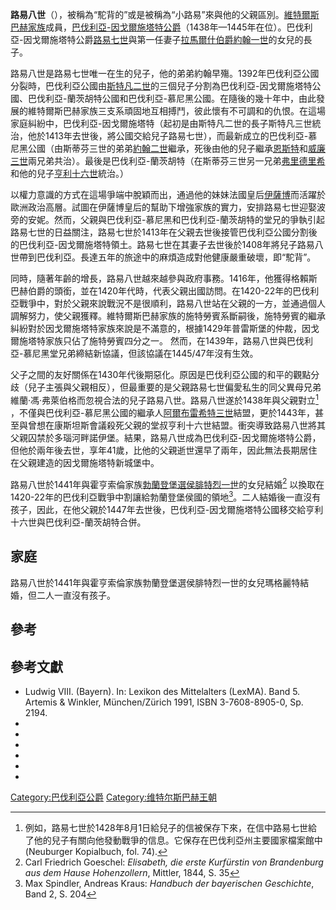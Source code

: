 '''路易八世'''（{{bd|1403年|9月1日|1445年|4月13日|catIdx=L}}），被稱為“駝背的”或是被稱為“小路易”來與他的父親區別。[[維特爾斯巴赫王朝|維特爾斯巴赫家族]]成員，[[巴伐利亞統治者列表|巴伐利亞-因戈爾施塔特公爵]]（1438年—1445年在位）。巴伐利亞-因戈爾施塔特公爵[[路易七世_(巴伐利亞)|路易七世]]與第一任妻子[[約翰一世_(拉馬爾什)|拉馬爾什伯爵約翰一世]]的女兒{{link-en|波旁的安妮|Anne de Bourbon|安妮}}的長子。

路易八世是路易七世唯一在生的兒子，他的弟弟約翰早殤。1392年巴伐利亞公國分裂時，巴伐利亞公國由[[斯特凡二世_(巴伐利亞)|斯特凡二世]]的三個兒子分割為巴伐利亞-因戈爾施塔特公國、巴伐利亞-蘭茨胡特公國和巴伐利亞-慕尼黑公國。在隨後的幾十年中，由此發展的維特爾斯巴赫家族三支系頑固地互相搏鬥，彼此懷有不可調和的仇恨。在這場家庭糾紛中，巴伐利亞-因戈爾施塔特（起初是由斯特凡二世的長子斯特凡三世統治，他於1413年去世後，將公國交給兒子路易七世），而最新成立的巴伐利亞-慕尼黑公國（由斯蒂芬三世的弟弟[[約翰二世_(巴伐利亞)|約翰二世]]繼承，死後由他的兒子繼承[[恩斯特一世_(巴伐利亞)|恩斯特]]和[[威廉三世_(巴伐利亞)|威廉三世]]兩兄弟共治）。最後是巴伐利亞-蘭茨胡特（在斯蒂芬三世另一兄弟[[弗里德里希_(巴伐利亞)|弗里德里希]]和他的兒子[[亨利十六世_(巴伐利亞)|亨利十六世]]統治。）

以權力意識的方式在這場爭端中脫穎而出，通過他的妹妹法國皇后[[巴伐利亞的伊薩博|伊薩博]]而活躍於歐洲政治高層。試圖在伊薩博皇后的幫助下增強家族的實力，安排路易七世迎娶波旁的安妮。然而，父親與巴伐利亞-慕尼黑和巴伐利亞-蘭茨胡特的堂兄的爭執引起路易七世的日益關注，路易七世於1413年在父親去世後接管巴伐利亞公國分割後的巴伐利亞-因戈爾施塔特領土。路易七世在其妻子去世後於1408年將兒子路易八世帶到巴伐利亞。長達五年的旅途中的麻煩造成對他健康嚴重破壞，即“駝背”。

同時，隨著年齡的增長，路易八世越來越參與政府事務。1416年，他獲得格賴斯巴赫伯爵的頭銜，並在1420年代時，代表父親出國訪問。在1420-22年的巴伐利亞戰爭中，對於父親來說戰況不是很順利，路易八世站在父親的一方，並通過個人調解努力，使父親獲釋。維特爾斯巴赫家族的施特勞賓系斷嗣後，施特勞賓的繼承糾紛對於因戈爾施塔特家族來說是不滿意的，根據1429年普雷斯堡的仲裁，因戈爾施塔特家族只佔了施特勞賓四分之一。 然而，在1439年，路易八世與巴伐利亞-慕尼黑堂兄弟締結新協議，但該協議在1445/47年沒有生效。

父子之間的友好關係在1430年代後期惡化。原因是巴伐利亞公國的和平的觀點分歧（兒子主張與父親相反），但最重要的是父親路易七世偏愛私生的同父異母兄弟維蘭·馮·弗萊伯格而忽視合法的兒子路易八世。路易八世遂於1438年與父親對立<ref>例如，路易七世於1428年8月1日給兒子的信被保存下來，在信中路易七世給了他的兒子有關向他發動戰爭的信息。它保存在巴伐利亞州主要國家檔案館中 (Neuburger Kopialbuch, fol. 74).</ref> ，不僅與巴伐利亞-慕尼黑公國的繼承人[[阿爾布雷希特三世_(巴伐利亞)|阿爾布雷希特三世]]結盟，更於1443年，甚至與曾想在康斯坦斯會議殺死父親的堂叔亨利十六世結盟。衝突導致路易八世將其父親囚禁於多瑙河畔諾伊堡。結果，路易八世成為巴伐利亞-因戈爾施塔特公爵，但他於兩年後去世，享年41歲，比他的父親逝世還早了兩年，因此無法長期居住在父親建造的因戈爾施塔特新城堡中。

路易八世於1441年與霍亨索倫家族[[勃蘭登堡選侯|勃蘭登堡選侯]][[腓特烈一世_(勃蘭登堡)|腓特烈一世]]的女兒{{link-en|勃蘭登堡的瑪格麗特 (1410–1465)|Margaret of Brandenburg (1410–1465)|瑪格麗特}}結婚<ref>Carl Friedrich Goeschel: ''Elisabeth, die erste Kurfürstin von Brandenburg aus dem Hause Hohenzollern'', Mittler, 1844, S. 35</ref>  以換取在1420-22年的巴伐利亞戰爭中割讓給勃蘭登堡侯國的領地<ref>Max Spindler, Andreas Kraus: ''Handbuch der bayerischen Geschichte'', Band 2, S. 204</ref>。二人結婚後一直沒有孩子，因此，在他父親於1447年去世後，巴伐利亞-因戈爾施塔特公國移交給亨利十六世與巴伐利亞-蘭茨胡特合併。 

==家庭==
路易八世於1441年與霍亨索倫家族勃蘭登堡選侯腓特烈一世的女兒瑪格麗特結婚，但二人一直沒有孩子。

==參考==
{{Reflist}}

==參考文獻==
* Ludwig VIII. (Bayern). In: Lexikon des Mittelalters (LexMA). Band 5. Artemis & Winkler, München/Zürich 1991, ISBN 3-7608-8905-0, Sp. 2194.
* {{Literatur|Autor =  Helga Czerny|Titel = Der Tod der bayerischen Herzöge im Spätmittelalter und in der frühen Neuzeit 1347–1579. Vorbereitungen – Sterben – Trauerfeierlichkeiten – Grablegen – Memoria|Verlag = C. H. Beck|Ort = München|Jahr = 2005|ISBN = 3-406-10742-7|Seiten = 120–126|Reihe = Schriftenreihe zur bayerischen Landesgeschichte|BandReihe = 146|Kommentar = zugleich Dissertation, Universität München 2004}}
* {{Literatur|Autor = Siegfried Hofmann, Theodor Straub|Titel = Das Herzogtum Bayern-Ingolstadt|Verlag = Stadtarchiv Ingolstadt|Ort = Ingolstadt|Jahr = 1980|Kommentar = Ausstellungskatalog}}
* {{NDB|15|363|365|Ludwig VIII. der Bucklige|Ludwig Hüttl|102507600}}
* {{Literatur|Autor = Renate Kremer|Titel = Die Auseinandersetzungen um das Herzogtum Bayern-Ingolstadt 1438–1450|Verlag = C. H. Beck|Ort = München|Jahr = 2000|ISBN = 3-406-10694-3|Reihe = Schriftenreihe zur bayerischen Landesgeschichte|BandReihe = 113|Kommentar = zugleich Dissertation, Mannheim 1989}}
* {{ADB|19|507||Ludwig VIII. der Bucklige|Sigmund Ritter von Riezler|ADB:Ludwig VII.}}
* {{Literatur|Autor = Theodor Straub|Titel = Herzog Ludwig der Bucklige|Sammelwerk = Bayern-Ingolstadt, Bayern-Landshut. 1392–1506. Glanz und Elend einer Teilung|Verlag = Stadtarchiv Ingolstadt|Ort = Ingolstadt|Jahr = 1992|ISBN = 3-932113-06-3|Seiten = 41–42|Kommentar = Ausstellungskatalog}}

{{s-start}}
{{s-hou|[[維特爾斯巴赫王朝|維特爾斯巴赫王朝]]||約1368年|1447年|5月1日}}
{{s-reg|}}
{{s-bef| before = [[路易七世_(巴伐利亞)|路易七世]]}}
{{s-ttl| title  = [[巴伐利亞統治者列表|巴伐利亞-因戈爾施塔特公爵]]|years  = 1438年 – 1445年}}
{{s-aft| after  =[[亨利十六世_(巴伐利亞)|亨利十六世]]}}
{{end box}}
{{Authority Control}}

[[Category:巴伐利亞公爵|Category:巴伐利亞公爵]]
[[Category:维特尔斯巴赫王朝|Category:维特尔斯巴赫王朝]]